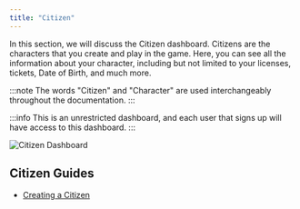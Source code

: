 ```yaml
---
title: "Citizen"
---
```


In this section, we will discuss the Citizen dashboard. Citizens are the characters that you create and play in the game.
Here, you can see all the information about your character, including but not limited to your licenses, tickets, Date of Birth, and much more.

:::note
The words "Citizen" and "Character" are used interchangeably throughout the documentation.
:::

:::info
This is an unrestricted dashboard, and each user that signs up will have access to this dashboard.
:::

![Citizen Dashboard](/user-guide/citizen/citizen-dashboard.png)

## Citizen Guides

- [Creating a Citizen](/user-guide/citizens/create-citizen)
